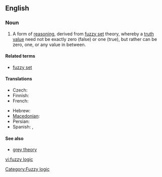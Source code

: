 ==English==

===Noun===
{{wikipedia}}
{{en-noun|sg=[[fuzzy]] [[logic]]}}

# A form of [[reasoning]], derived from [[fuzzy set]] theory, whereby a [[truth value]] need not be exactly zero (false) or one (true), but rather can be zero, one, or any value in between.

====Related terms====
* [[fuzzy set]]

====Translations====
{{trans-top|logic based on the notion of fuzzy set}}
* Czech: {{t-|cs|fuzzy logika|f}}
* Finnish: {{t-|fi|sumea logiikka}}
* French: {{t-|fr|logique floue|f}}
{{trans-mid}}
* Hebrew: {{t-|he|לוגיקה עמומה|f|tr=lógika amumá|sc=Hebr}}
* [[Macedonian]]: {{t|mk|фази логика|f|tr=fázi lógika|sc=Cyrl|xs=Macedonian}}
* Persian: {{t|fa|منطق فازی|sc=fa-Arab}}
* Spanish:  {{t-|es|lógica difusa|f}}, {{t-|es|lógica borrosa|f}}
{{trans-bottom}}

====See also====
* [[grey theory]]

[[Category:Fuzzy logic]]

[[vi:fuzzy logic]]